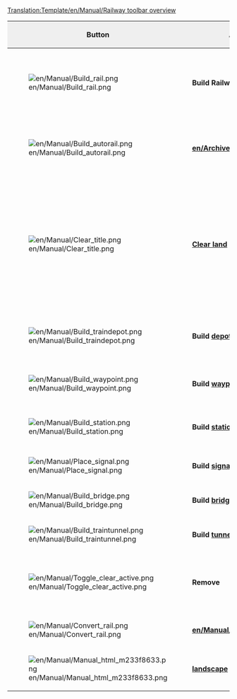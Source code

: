 <noinclude>[[Translation:Template/en/Manual/Railway toolbar overview]]</noinclude><noinclude></noinclude>
{|border="2" width="100%" cellspacing="4" cellpadding="3" rules="all" style="margin:1em 1em 1em 0; border:solid 1px #AAAAAA;"

|-
!width='100' style="background:#efefef;"|Button
!width='150' style="background:#efefef;"|Action
!style="background:#efefef;"|Shortcut
!style="background:#efefef;"|Description

|-
|[[File:en/Manual/Build rail.png]]
|'''Build Railways'''
|1,2,3,4
|Builds track(s) in the selected direction, you can click and drag for non-diagonal tracks. Not as efficient as [[en/Archive/Manual/Autorail]] tool, though.

|-
|[[File:en/Manual/Build autorail.png]]
|'''[[en/Archive/Manual/Autorail]]'''
|A or 5
|A very efficient tool to build tracks in any direction (while might be difficult to use at first). If used with Ctrl key pressed, easily removes tracks.

|-
|[[File:en/Manual/Clear title.png]]
|'''[[en/Manual/Landscaping|Clear land]]'''
|6
|The dynamite tool is used to clear squares of either your own track you've built wrong, or anything that's in your way (well, not anything). Be aware that clicking on [[en/Manual/Stations|station]] will remove the whole station when there are no trains on it. For one-by-one removing station bits use the remove [R] tool + Station [[File:en/Manual/Toggle clear active.png]]+[[File:en/Manual/Build station.png]].

|-
|[[File:en/Manual/Build traindepot.png]]
|'''Build [[en/Manual/Depots|depot]]'''
|7
|Opens the [[en/Manual/Depots|depot]] build window for you to select a [[en/Manual/Depots|depot]] direction to build and what direction it will be facing.

|-
|[[File:en/Manual/Build waypoint.png]]
|'''Build [[en/Manual/Waypoints|waypoint]]'''
|8
|Allows you to build a [[en/Manual/Waypoints]] on/over a rail track.

|-
|[[File:en/Manual/Build station.png]]
|'''Build [[en/Manual/Stations|station]]'''
|9
|Opens the [[en/Manual/Stations|station]] build window for you to select a [[en/Manual/Stations|station]] size and direction to build.

|-
|[[File:en/Manual/Place signal.png]]
|'''Build [[en/Manual/Signals|signal]]'''
|S
|Allows you to place various traffic [[en/Manual/Signals]] on the tracks

|-
|[[File:en/Manual/Build bridge.png]]
|'''Build [[en/Manual/Bridges|bridge]]'''
|B
|Allows you to build railway [[en/Manual/Bridges]]

|-
|[[File:en/Manual/Build traintunnel.png]]
|'''Build [[en/Manual/Tunnels|tunnel]]'''
|T
|Allows you to build underground [[en/Manual/Tunnels]]

|-
|[[File:en/Manual/Toggle clear active.png]]
|'''Remove'''
|R
|Click this after you have selected another tool to remove that item. For example you can remove signals from a rail or stations one by one.

|-
|[[File:en/Manual/Convert rail.png]]
|'''[[en/Manual/Convert rail]]'''
|C
|Converts Rails from one type to the currently selected type.

|-
|[[File:en/Manual/Manual html m233f8633.png]]
|'''[[en/Manual/Landscaping|landscape]] toolbar'''
|L
|Opens the landscaping toolbar. Use this to change the shape of the land to allow construction.

|}